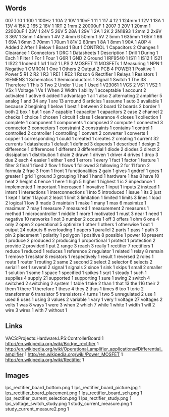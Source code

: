 == Words ==
007 1
10 1
100 1
100Hz 1
10A 2
10V 1
10nF 1
11 1
117 4
12 1
124mm 1
12V 1
13A 1
13V 4
15K 2
165 2
18V 1
1RT 2
1mm 2
20000uF 1
2007 3
20V 1
20mm 1
22000uF 1
23V 1
24V 5
26V 5
28A 1
29V 1
2A 1
2K 2
2N1893 1
2mm 2
2x9V 3
36V 1
3mm 1
45mm 1
4V 2
4mm 6
50mm 1
5V 2
5mm 1
635mm 1
65V 1
66 1
69A 1
6mm 3
70mm 1
70um 1
81V 2
83mm 1
8A 1
8mm 1
90A 1
AOP 4
Added 2
After 1
Below 1
Board 1
But 1
CONTROL 1
Capacitors 2
Changes 1
Clearance 1
Connectors 1
DRC 1
Datasheets 1
Description 1
Drill 1
During 1
Each 1
Filter 1
For 1
Four 1
G6R 1
GND 2
Ground 1
IRF9540 1
IS11 1
IS12 1
IS21 1
IS22 1
Indeed 1
Io1 1
Io2 1
LPS 2
MOSFET 11
MOSFETs 1
Measuring 1
NPN 1
Negative 1
OMRON 1
One 1
Others 2
Output 2
PCB 4
POWER 1
Positive 1
Power 5
R1 2
R2 1
R3 1
RE1 1
RE2 1
Rdson 6
Rectifier 1
Relays 1
Resistors 1
SIEMENS 1
Schematics 1
Semiconductors 1
Signal 1
Switch 1
The 38
Therefore 1
This 3
Two 2
Under 1
Use 1
Used 1
V23061 1
VGS 2
VS1 1
VS2 1
VSx 1
Voltage 1
Vs 1
When 2
Width 1
ability 1
acceptable 1
account 2
activated 1
active 6
added 1
advantage 1
all 1
also 2
alternating 2
amplifier 5
analog 1
and 34
any 1
are 13
arround 6
articles 1
assume 1
auto 3
available 1
because 2
begining 1
below 1
best 1
between 2
board 12
boards 2
border 1
both 2
box 1
but 1
can 7
capable 1
capacitor 1
capacitors 2
case 2
channel 2
checks 1
choice 1
chosen 1
circuit 1
class 1
clearance 4
closes 1
collection 1
complete 1
component 1
components 1
composed 2
compute 1
connected 3
connector 3
connectors 1
constraint 2
constraints 1
contains 1
control 1
controlled 2
controller 1
controlling 1
convert 2
converter 1
converts 1
copper 1
corresponding 1
could 1
created 1
creates 2
creating 1
current 32
currents 1
datasheets 1
default 1
defined 3
depends 1
described 1
design 2
difference 1
differences 1
different 3
differential 1
diode 2
diodes 3
direct 2
dissipation 1
distribution 1
drain 2
drawn 1
driven 1
driver 4
drives 1
drop 3
due 2
each 4
easier 1
either 1
end 1
errors 1
every 1
fact 1
factor 1
feature 1
filter 3
final 1
fixed 2
flow 1
flows 1
followed 3
following 2
for 11
form 2
formula 2
frac 3
from 1
front 1
functionalities 2
gain 1
gives 1
gndref 1
goes 1
greater 1
grid 1
ground 3
grouping 1
had 1
hand 1
hardware 1
has 8
have 10
heat 2
height 4
hence 1
here 1
high 5
higher 1
highest 1
ic 2
impedance 1
implemented 1
important 1
increased 1
inovative 1
input 1
inputs 2
instead 1
intent 1
interactions 1
interconnections 1
into 5
introduced 1
issue 1
its 2
just 1
kept 1
later 1
layout 2
least 1
limit 3
limitation 1
limited 1
limits 3
lines 1
load 2
logical 1
low 9
made 3
maintain 1
make 1
many 1
max 6
maximize 1
maximum 7
may 1
measure 7
measured 1
measurement 2
measures 1
method 1
microcontroller 1
middle 1
more 1
motivated 1
must 3
near 1
need 1
negative 10
networks 1
not 3
number 2
occurs 1
off 3
offers 1
ohm 6
one 4
only 2
open 2
operational 5
optimize 1
other 1
others 1
otherwise 1
out 1
output 24
outputs 6
overloading 1
papers 1
parallel 2
parts 1
pass 1
path 3
pin 2
placement 1
polarity 1
polygon 1
positive 8
possible 1
power 18
present 1
produce 2
produced 2
producing 1
proportional 1
protect 1
protection 2
provide 2
provided 1
put 2
range 3
reach 3
really 1
rectifier 7
rectifiers 1
reduce 1
reduced 1
reduces 1
reference 2
regulator 1
related 1
relay 8
remain 1
remove 1
resistor 8
resistors 1
respectively 1
result 1
reversed 2
roles 1
route 1
router 1
routing 2
same 2
second 2
select 2
selector 6
selects 2
serial 1
set 1
several 2
signal 1
signals 2
since 1
sink 1
skips 1
small 2
smaller 1
solution 1
some 1
space 1
specified 1
spikes 1
sqrt 1
steady 1
such 1
supplies 4
supply 21
supported 1
supporting 1
sure 1
swing 2
switch 4
switched 2
switching 2
system 1
table 1
take 2
than 1
that 13
the 116
their 2
them 1
there 1
therefore 1
these 4
they 2
thus 1
times 6
too 1
toric 2
transformer 6
transistor 5
transistors 4
turns 1
two 5
unregulated 2
use 1
used 8
uses 1
using 3
values 2
variable 1
vary 1
very 1
voltage 27
voltages 2
volts 1
was 8
ways 1
were 3
when 2
which 7
while 1
white 1
width 1
will 2
wire 3
wires 1
with 7
without 1
== Links ==
VACS:Projects:Hardware:LPS:ControllerBoard 1
http://en.wikipedia.org/wiki/Bridge_rectifier 1
http://en.wikipedia.org/wiki/Operational_amplifier_applications#Differential_amplifier 1
http://en.wikipedia.org/wiki/Power_MOSFET 1
http://en.wikipedia.org/wiki/Rectifier 1
== Images ==
lps_rectifier_board_bottom.png 1
lps_rectifier_board_picture.jpg 1
lps_rectifier_board_placement.png 1
lps_rectifier_board_sch.png 1
lps_rectifier_current_selection.png 1
lps_rectifier_study.png 1
lps_voltage_switch_study.png 1
study_current_measure.png 1
study_current_measure2.png 1
